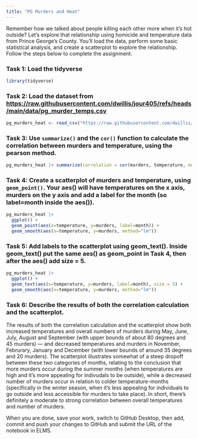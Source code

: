 ```yaml
---
title: "PG Murders and Heat"
---
```


Remember how we talked about people killing each other more when it's hot outside? Let's explore that relationship using homicide and temperature data from Prince George's County. You'll load the data, perform some basic statistical analysis, and create a scatterplot to explore the relationship. Follow the steps below to complete the assignment.

### Task 1: Load the tidyverse

```r
library(tidyverse)
```


### Task 2: Load the dataset from [https://raw.githubusercontent.com/dwillis/jour405/refs/heads/main/data/pg_murder_temps.csv](https://raw.githubusercontent.com/dwillis/jour405/refs/heads/main/data/pg_murder_temps.csv)

```r
pg_murders_heat <- read_csv("https://raw.githubusercontent.com/dwillis/jour405/refs/heads/main/data/pg_murder_temps.csv")
```


### Task 3: Use `summarize()` and the `cor()` function to calculate the correlation between murders and temperature, using the pearson method.

```r
pg_murders_heat |> summarize(correlation = cor(murders, temperature, method="pearson"))
```


### Task 4: Create a scatterplot of murders and temperature, using `geom_point()`. Your aes() will have temperatures on the x axis, murders on the y axis and add a label for the month (so label=month inside the aes()).

```r

pg_murders_heat |> 
  ggplot() +
  geom_point(aes(x=temperature, y=murders, label=month)) +
  geom_smooth(aes(x=temperature, y=murders, method="lm"))

```


### Task 5: Add labels to the scatterplot using geom_text(). Inside geom_text() put the same aes() as geom_point in Task 4, then after the aes() add size = 5.

```r

pg_murders_heat |> 
  ggplot() +
  geom_text(aes(x=temperature, y=murders, label=month), size = 5) +
  geom_smooth(aes(x=temperature, y=murders, method="lm"))

```


### Task 6: Describe the results of both the correlation calculation and the scatterplot.

The results of both the correlation calculation and the scatterplot show both increased temperatures and overall numbers of murders during May, June, July, August and September (with upper bounds of about 80 degrees and 45 murders) — and decreased temperatures and murders in November, Februrary, January and December (with lower bounds of around 35 degrees and 20 murders). The scatterplot illustrates somewhat of a steep dropoff between these two categories of months, relating to the conclusion that more murders occur during the summer months (when temperatures are high and it's more appealing for indivudals to be outside), while a decreased number of murders occur in relation to colder temperature-months (specifically in the winter season, when it's less appealing for individuals to go outside and less accessible for murders to take place). In short, there's definitely a moderate to strong correlation between overall temperatures and number of murders.

When you are done, save your work, switch to GitHub Desktop, then add, commit and push your changes to GitHub and submit the URL of the notebook in ELMS.
